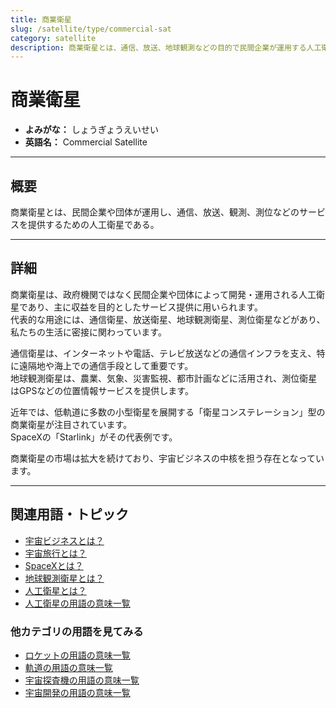 ```yaml
---
title: 商業衛星
slug: /satellite/type/commercial-sat
category: satellite
description: 商業衛星とは、通信、放送、地球観測などの目的で民間企業が運用する人工衛星の総称である。
---
```



<Head>
  <script type="application/ld+json">
    {`{
      "@context": "https://schema.org",
      "@type": "DefinedTerm",
      "name": "商業衛星",
      "inDefinedTermSet": "https://www.space-portal.org",
      "termCode": "satellite/type/commercial-sat",
      "description": "商業衛星とは、通信、放送、地球観測などの目的で民間企業が運用する人工衛星の総称である。",
      "url": "https://www.space-portal.org/docs/satellite/type/commercial-sat"
    }`}
  </script>
</Head>

# 商業衛星

- **よみがな：** しょうぎょうえいせい  
- **英語名：** Commercial Satellite  

---

## 概要

商業衛星とは、民間企業や団体が運用し、通信、放送、観測、測位などのサービスを提供するための人工衛星である。

---

## 詳細

商業衛星は、政府機関ではなく民間企業や団体によって開発・運用される人工衛星であり、主に収益を目的としたサービス提供に用いられます。  
代表的な用途には、通信衛星、放送衛星、地球観測衛星、測位衛星などがあり、私たちの生活に密接に関わっています。  

通信衛星は、インターネットや電話、テレビ放送などの通信インフラを支え、特に遠隔地や海上での通信手段として重要です。  
地球観測衛星は、農業、気象、災害監視、都市計画などに活用され、測位衛星はGPSなどの位置情報サービスを提供します。  

近年では、低軌道に多数の小型衛星を展開する「衛星コンステレーション」型の商業衛星が注目されています。  
SpaceXの「Starlink」がその代表例です。  

商業衛星の市場は拡大を続けており、宇宙ビジネスの中核を担う存在となっています。

---

## 関連用語・トピック
 
- [宇宙ビジネスとは？](/docs/business/space-business/)
- [宇宙旅行とは？](/docs/business/category/space-tourism/)
- [SpaceXとは？](/docs/business/company/spacex/)
- [地球観測衛星とは？](/docs/satellite/type/earth-observation-sat/) 
- [人工衛星とは？](/docs/satellite/satellite/) 
- [人工衛星の用語の意味一覧](/docs/category/satellite/)

### 他カテゴリの用語を見てみる
- [ロケットの用語の意味一覧](/docs/category/rocket/)
- [軌道の用語の意味一覧](/docs/category/orbit/)
- [宇宙探査機の用語の意味一覧](/docs/category/explorer/)
- [宇宙開発の用語の意味一覧](/docs/category/glossary/)
